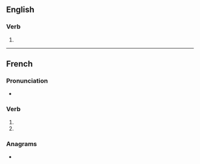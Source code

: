 {{also|embarrassés}}

==English==

===Verb===
{{head|en|verb form}}

# {{en-third-person singular of|embarrass}}

----

==French==

===Pronunciation===
* {{IPA|lang=fr|/ɑ̃.ba.ʁas/}}

===Verb===
{{fr-verb-form}}

# {{inflection of|embarrasser||2|s|pres|indc|lang=fr}}
# {{inflection of|embarrasser||2|s|pres|subj|lang=fr}}

===Anagrams===
* {{l|fr|embrasseras}}